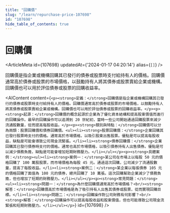 ```yaml
---
title: "回購價"
slug: "/learn/repurchase-price-107698"
id: "107698"
hide_table_of_contents: true
---
```



# 回購價

<ArticleMeta id={107698} updatedAt={'2024-01-17 04:20:14'} alias={`[]`} />
<div className='border-solid border-b border-t-0 my-4 border-[var(--ifm-color-gray-300)]' />

回購價是指企業或機構回購其已發行的債券或股票時支付給持有人的價格。回購價通常高於債券或股票的市場價格，以鼓勵持有人將其債券或股票賣給企業或機構。回購價也可以用於評估債券或股票的回購收益率。

<AIContent content={`<p><strong>定義：</strong>回購價是指企業或機構回購其已發行的債券或股票時支付給持有人的價格。回購價通常高於債券或股票的市場價格，以鼓勵持有人將其債券或股票賣給企業或機構。回購價也可以用於評估債券或股票的回購收益率。</p><p><strong>起源：</strong>回購價的概念起源於企業為了優化資本結構和提高股東價值而進行的回購操作。最早的回購操作可以追溯到 20 世紀初，當時一些公司開始通過回購股票來減少流通股數量，從而提高每股收益。</p><p><strong>類別與特點：</strong>回購價可以分為兩類：股票回購價和債券回購價。<ul><li><strong>股票回購價：</strong>企業回購其已發行股票時支付的價格。通常高於市場價格，以吸引股東出售股票。優點是可以提高每股收益，缺點是可能會導致公司現金流緊張。</li><li><strong>債券回購價：</strong>企業回購其已發行債券時支付的價格。通常也高於市場價格，以吸引債券持有人出售債券。優點是可以減少債務負擔，缺點是可能會增加短期財務壓力。</li></ul></p><p><strong>具體案例：</strong><ul><li><strong>案例一：</strong>某公司在市場上以每股 50 元的價格回購了 100 萬股股票，而市場價格為每股 45 元。通過這次回購，公司減少了流通股數量，提高了每股收益。</li><li><strong>案例二：</strong>某企業以每張債券 105 元的價格回購了面值為 100 元的債券，總共回購了 10 萬張。這次回購幫助企業減少了債務負擔，但也增加了短期的財務壓力。</li></ul></p><p><strong>常見問題：</strong><ul><li><strong>問題一：</strong>為什麼回購價通常高於市場價格？<br/><strong>解答：</strong>回購價高於市場價格是為了吸引持有人出售其債券或股票，從而實現回購目標。</li><li><strong>問題二：</strong>回購操作對公司財務有何影響？<br/><strong>解答：</strong>回購操作可以提高每股收益和股東價值，但也可能導致公司現金流緊張和短期財務壓力。</li></ul></p>`} id={107698} />
